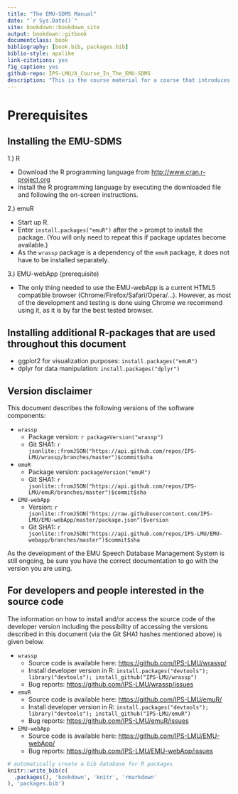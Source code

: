 ```yaml
--- 
title: "The EMU-SDMS Manual"
date: "`r Sys.Date()`"
site: bookdown::bookdown_site
output: bookdown::gitbook
documentclass: book
bibliography: [book.bib, packages.bib]
biblio-style: apalike
link-citations: yes
fig_caption: yes
github-repo: IPS-LMU/A_Course_In_The_EMU-SDMS
description: "This is the course material for a course that introduces users to the EMU-SDMS."
---
```

# Prerequisites

## Installing the EMU-SDMS

1.) R

- Download the R programming language from  [http://www.cran.r-project.org](www.cran.r-project.org)
- Install the R programming language by executing the downloaded file and following the on-screen instructions.


2.) emuR

- Start up R.
- Enter `install.packages("emuR")` after the `>` prompt to install the package. (You will only need to repeat this if package updates become available.)
- As the `wrassp` package is a dependency of the `emuR` package, it does not have to be installed separately.

3.) EMU-webApp (prerequisite)

- The only thing needed to use the EMU-webApp is a current HTML5 compatible browser (Chrome/Firefox/Safari/Opera/...). However, as most of the development and testing is done using Chrome we recommend using it, as it is by far the best tested browser.




## Installing additional R-packages that are used throughout this document

- ggplot2 for visualization purposes: `install.packages("emuR")`
- dplyr for data manipulation: `install.packages("dplyr")`

## Version disclaimer

This document describes the following versions of the software components:

- `wrassp`
    * Package version: `r packageVersion("wrassp")`
    * Git SHA1: `r jsonlite::fromJSON("https://api.github.com/repos/IPS-LMU/wrassp/branches/master")$commit$sha`
- `emuR`
    * Package version: `packageVersion("emuR")`
    * Git SHA1: `r jsonlite::fromJSON("https://api.github.com/repos/IPS-LMU/emuR/branches/master")$commit$sha`

- `EMU-webApp`
    * Version: `r jsonlite::fromJSON("https://raw.githubusercontent.com/IPS-LMU/EMU-webApp/master/package.json")$version`
    * Git SHA1: `r jsonlite::fromJSON("https://api.github.com/repos/IPS-LMU/EMU-webapp/branches/master")$commit$sha`

As the development of the EMU Speech Database Management System is still ongoing, be sure you have the correct documentation to go with the version you are using.

## For developers and people interested in the source code

The information on how to install and/or access the source code of the developer version including the possibility of accessing the versions described in this document (via the Git SHA1 hashes mentioned above) is given below.

- `wrassp`
    * Source code is available here: [https://github.com/IPS-LMU/wrassp/](https://github.com/IPS-LMU/wrassp/)
    * Install developer version in R: `install.packages("devtools"); library("devtools"); install_github("IPS-LMU/wrassp")`
    * Bug reports: [https://github.com/IPS-LMU/wrassp/issues](https://github.com/IPS-LMU/wrassp/issues)

- `emuR`
    * Source code is available here: [https://github.com/IPS-LMU/emuR/](https://github.com/IPS-LMU/emuR/)
    * Install developer version in R: `install.packages("devtools"); library("devtools"); install_github("IPS-LMU/emuR")`
    * Bug reports: [https://github.com/IPS-LMU/emuR/issues](https://github.com/IPS-LMU/emuR/issues)

- `EMU-webApp`
    * Source code is available here: [https://github.com/IPS-LMU/EMU-webApp/](https://github.com/IPS-LMU/EMU-webApp/)
    * Bug reports: [https://github.com/IPS-LMU/EMU-webApp/issues](https://github.com/IPS-LMU/EMU-webApp/issues)


```r
# automatically create a bib database for R packages
knitr::write_bib(c(
  .packages(), 'bookdown', 'knitr', 'rmarkdown'
), 'packages.bib')
```
